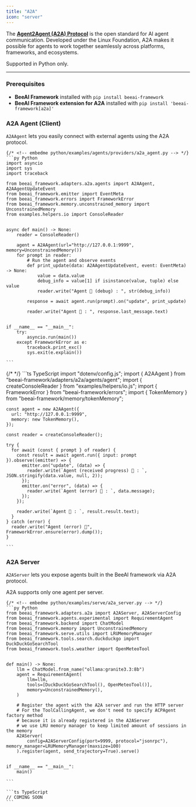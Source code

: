 ```yaml
---
title: "A2A"
icon: "server"
---
```


The **[Agent2Agent (A2A) Protocol](https://a2a-protocol.org/)** is the open standard for AI agent communication. Developed under the Linux Foundation, A2A makes it possible for agents to work together seamlessly across platforms, frameworks, and ecosystems.

<Note>
	Supported in Python only.
</Note>

---

### Prerequisites

- **BeeAI Framework** installed with `pip install beeai-framework`
- **BeeAI Framework extension for A2A** installed with `pip install 'beeai-framework[a2a]'`


### A2A Agent (Client)

`A2AAgent` lets you easily connect with external agents using the A2A protocol.


<CodeGroup>

	{/* <!-- embedme python/examples/agents/providers/a2a_agent.py --> */}
	```py Python
	import asyncio
	import sys
	import traceback
	
	from beeai_framework.adapters.a2a.agents import A2AAgent, A2AAgentUpdateEvent
	from beeai_framework.emitter import EventMeta
	from beeai_framework.errors import FrameworkError
	from beeai_framework.memory.unconstrained_memory import UnconstrainedMemory
	from examples.helpers.io import ConsoleReader
	
	
	async def main() -> None:
	    reader = ConsoleReader()
	
	    agent = A2AAgent(url="http://127.0.0.1:9999", memory=UnconstrainedMemory())
	    for prompt in reader:
	        # Run the agent and observe events
	        def print_update(data: A2AAgentUpdateEvent, event: EventMeta) -> None:
	            value = data.value
	            debug_info = value[1] if isinstance(value, tuple) else value
	            reader.write("Agent 🤖 (debug) : ", str(debug_info))
	
	        response = await agent.run(prompt).on("update", print_update)
	
	        reader.write("Agent 🤖 : ", response.last_message.text)
	
	
	if __name__ == "__main__":
	    try:
	        asyncio.run(main())
	    except FrameworkError as e:
	        traceback.print_exc()
	        sys.exit(e.explain())
	
	```

{/* <!-- embedme typescript/examples/agents/providers/a2a.ts --> */}
	```ts TypeScript
	import "dotenv/config.js";
	import { A2AAgent } from "beeai-framework/adapters/a2a/agents/agent";
	import { createConsoleReader } from "examples/helpers/io.js";
	import { FrameworkError } from "beeai-framework/errors";
	import { TokenMemory } from "beeai-framework/memory/tokenMemory";
	
	const agent = new A2AAgent({
	  url: "http://127.0.0.1:9999",
	  memory: new TokenMemory(),
	});
	
	const reader = createConsoleReader();
	
	try {
	  for await (const { prompt } of reader) {
	    const result = await agent.run({ input: prompt }).observe((emitter) => {
	      emitter.on("update", (data) => {
	        reader.write(`Agent (received progress) 🤖 : `, JSON.stringify(data.value, null, 2));
	      });
	      emitter.on("error", (data) => {
	        reader.write(`Agent (error) 🤖 : `, data.message);
	      });
	    });
	
	    reader.write(`Agent 🤖 : `, result.result.text);
	  }
	} catch (error) {
	  reader.write("Agent (error) 🤖", FrameworkError.ensure(error).dump());
	}
	
	```

</CodeGroup>

### A2A Server

`A2AServer` lets you expose agents built in the BeeAI framework via A2A protocol.

<Note>
	A2A supports only one agent per server.
</Note>

<CodeGroup>

	{/* <!-- embedme python/examples/serve/a2a_server.py --> */}
	```py Python
	from beeai_framework.adapters.a2a import A2AServer, A2AServerConfig
	from beeai_framework.agents.experimental import RequirementAgent
	from beeai_framework.backend import ChatModel
	from beeai_framework.memory import UnconstrainedMemory
	from beeai_framework.serve.utils import LRUMemoryManager
	from beeai_framework.tools.search.duckduckgo import DuckDuckGoSearchTool
	from beeai_framework.tools.weather import OpenMeteoTool
	
	
	def main() -> None:
	    llm = ChatModel.from_name("ollama:granite3.3:8b")
	    agent = RequirementAgent(
	        llm=llm,
	        tools=[DuckDuckGoSearchTool(), OpenMeteoTool()],
	        memory=UnconstrainedMemory(),
	    )
	
	    # Register the agent with the A2A server and run the HTTP server
	    # For the ToolCallingAgent, we don't need to specify ACPAgent factory method
	    # because it is already registered in the A2AServer
	    # we use LRU memory manager to keep limited amount of sessions in the memory
	    A2AServer(
	        config=A2AServerConfig(port=9999, protocol="jsonrpc"), memory_manager=LRUMemoryManager(maxsize=100)
	    ).register(agent, send_trajectory=True).serve()
	
	
	if __name__ == "__main__":
	    main()
	
	```

	```ts TypeScript
	// COMING SOON
	```

</CodeGroup>
